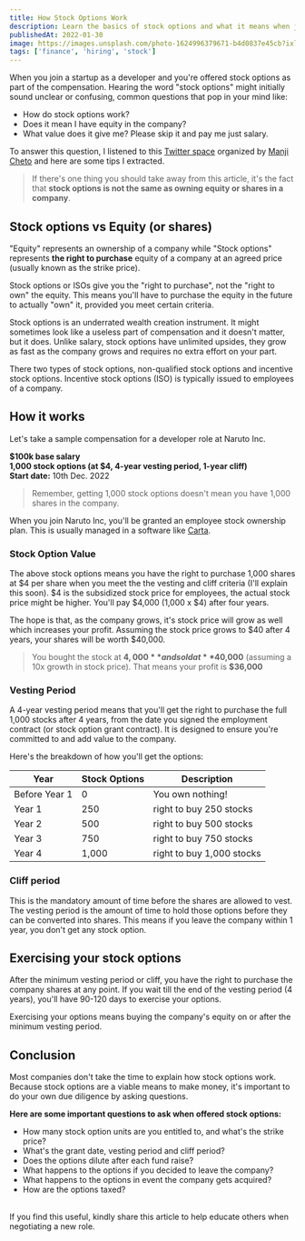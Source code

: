 ```yaml
---
title: How Stock Options Work
description: Learn the basics of stock options and what it means when joining a company
publishedAt: 2022-01-30
image: https://images.unsplash.com/photo-1624996379671-b4d0837e45cb?ixlib=rb-1.2.1&ixid=MnwxMjA3fDB8MHxzZWFyY2h8Mjd8fHN0b2NrJTIwZXhjaGFuZ2V8ZW58MHx8MHx8&auto=format&fit=crop&w=800&q=60
tags: ['finance', 'hiring', 'stock']
---
```


When you join a startup as a developer and you're offered stock options as part of the compensation. Hearing the word "stock options" might initially sound unclear or confusing, common questions that pop in your mind like:

- How do stock options work?
- Does it mean I have equity in the company?
- What value does it give me? Please skip it and pay me just salary.

To answer this question, I listened to this [Twitter space](https://twitter.com/i/spaces/1vAxRkpvAMNKl?s=20&t=9gtSItsSW4QW3am5rLQ3pQ) organized by [Manji Cheto](https://twitter.com/ChetoManji) and here are some tips I extracted.

> If there's one thing you should take away from this article, it's the fact that **stock options is not the same as owning equity or shares in a company**.

## Stock options vs Equity (or shares)

"Equity" represents an ownership of a company while "Stock options" represents **the right to purchase** equity of a company at an agreed price (usually known as the strike price).

Stock options or ISOs give you the "right to purchase", not the "right to own" the equity. This means you'll have to purchase the equity in the future to actually "own" it, provided you meet certain criteria.

Stock options is an underrated wealth creation instrument. It might sometimes look like a useless part of compensation and it doesn't matter, but it does. Unlike salary, stock options have unlimited upsides, they grow as fast as the company grows and requires no extra effort on your part.

There two types of stock options, non-qualified stock options and incentive stock options. Incentive stock options (ISO) is typically issued to employees of a company.

## How it works

Let's take a sample compensation for a developer role at Naruto Inc.

**$100k base salary**<br/>
**1,000 stock options (at $4, 4-year vesting period, 1-year cliff)**<br/>
**Start date:** 10th Dec. 2022<br/>

> Remember, getting 1,000 stock options doesn't mean you have 1,000 shares in the company.

When you join Naruto Inc, you'll be granted an employee stock ownership plan. This is usually managed in a software like [Carta](https://carta.com/).

### Stock Option Value

The above stock options means you have the right to purchase 1,000 shares at $4 per share when you meet the the vesting and cliff criteria (I'll explain this soon). $4 is the subsidized stock price for employees, the actual stock price might be higher. You'll pay $4,000 (1,000 x $4) after four years.

The hope is that, as the company grows, it's stock price will grow as well which increases your profit. Assuming the stock price grows to $40 after 4 years, your shares will be worth $40,000.

> You bought the stock at **$4,000** and sold at **$40,000** (assuming a 10x growth in stock price). That means your profit is **$36,000**

### Vesting Period

A 4-year vesting period means that you'll get the right to purchase the full 1,000 stocks after 4 years, from the date you signed the employment contract (or stock option grant contract). It is designed to ensure you're committed to and add value to the company.

Here's the breakdown of how you'll get the options:

| Year          | Stock Options | Description               |
| ------------- | ------------- | ------------------------- |
| Before Year 1 | 0             | You own nothing!          |
| Year 1        | 250           | right to buy 250 stocks   |
| Year 2        | 500           | right to buy 500 stocks   |
| Year 3        | 750           | right to buy 750 stocks   |
| Year 4        | 1,000         | right to buy 1,000 stocks |

### Cliff period

This is the mandatory amount of time before the shares are allowed to vest. The vesting period is the amount of time to hold those options before they can be converted into shares. This means if you leave the company within 1 year, you don't get any stock option.

## Exercising your stock options

After the minimum vesting period or cliff, you have the right to purchase the company shares at any point. If you wait till the end of the vesting period (4 years), you'll have 90-120 days to exercise your options.

Exercising your options means buying the company's equity on or after the minimum vesting period.

## Conclusion

Most companies don't take the time to explain how stock options work. Because stock options are a viable means to make money, it's important to do your own due diligence by asking questions.

**Here are some important questions to ask when offered stock options:**

- How many stock option units are you entitled to, and what's the strike price?
- What's the grant date, vesting period and cliff period?
- Does the options dilute after each fund raise?
- What happens to the options if you decided to leave the company?
- What happens to the options in event the company gets acquired?
- How are the options taxed?

<br />
If you find this useful, kindly share this article to help educate others when negotiating a new
role.
